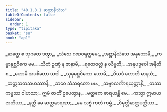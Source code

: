 ```yaml
---
title: "40.1.8.1 ဆတ္တာနိသံသ"
tableOfContents: false
sidebar:
  order: 1
type: "tipitaka"
basket: "su"
book: "ap1"
---
```



<DynamicBreadcrumb />

<Division number="89" book="ap1">

<Paragraph number="4386" type="verses" book="ap1">
_ဆတ္တေ စ သုဂတေ ဒတွာ,_  
_သံဃေ ဂဏဝရုတ္တမေ;_  
_အဋ္ဌာနိသံသေ အနုဘောမိ,_  
_ကမ္မာနုစ္ဆဝိကေ မမ._  

</Paragraph>

</Division>
<Division number="90" book="ap1">

<Paragraph number="4387" type="verses" book="ap1">
_သီတံ ဥဏှံ န ဇာနာမိ,_  
_ရဇောဇလ္လံ န လိမ္ပတိ;_  
_အနုပဒ္ဒဝေါ အနီတိ စ,_  
_ဟောမိ အပစိတော သဒါ._  

</Paragraph>

</Division>
<Division number="91" book="ap1">

<Paragraph number="4388" type="verses" book="ap1">
_သုခုမစ္ဆဝိကော ဟောမိ,_  
_ဝိသဒံ ဟောတိ မာနသံ;_  
_ဆတ္တသတသဟဿာနိ,_  
_ဘဝေ သံသရတော မမ._  

</Paragraph>

</Division>
<Division number="92" book="ap1">

<Paragraph number="4389" type="verses" book="ap1">
_သဗ္ဗာလင်္ကာရယုတ္တာနိ,_  
_တဿ ကမ္မဿ ဝါဟသာ;_  
ဣမံ ဇာတိံ ဌပေတွာန,_  
_မတ္ထကေ ဓာရယန္တိ မေ._  

</Paragraph>

</Division>
<Division number="93" book="ap1">

<Paragraph number="4390" type="verses" book="ap1">
_ကသ္မာ ဣမာယ ဇာတိယာ,_  
_နတ္ထိ မေ ဆတ္တဓာရဏာ;_  
_မမ သဗ္ဗံ ကတံ ကမ္မံ,_  
_ဝိမုတ္တိဆတ္တပတ္တိယာ._
</Paragraph>
</Division>